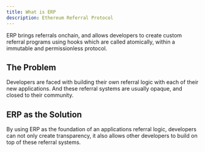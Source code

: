 ```yaml
---
title: What is ERP
description: Ethereum Referral Protocol
---
```


ERP brings referrals onchain, and allows developers to create custom referral programs using hooks which are called atomically, within a immutable and permissionless protocol.

## The Problem
Developers are faced with building their own referral logic with each of their new applications. And these referral systems are usually opaque, and closed to their community.

## ERP as the Solution
By using ERP as the foundation of an applications referral logic, developers can not only create transparency, it also allows other developers to build on top of these referral systems.

<br />

<Cards>
  <Card title="Developer integration guides" href="/docs/guides/creating-programs" />
  <Card title="Supported networks" href="/docs/deployed-contracts" />
</Cards>
